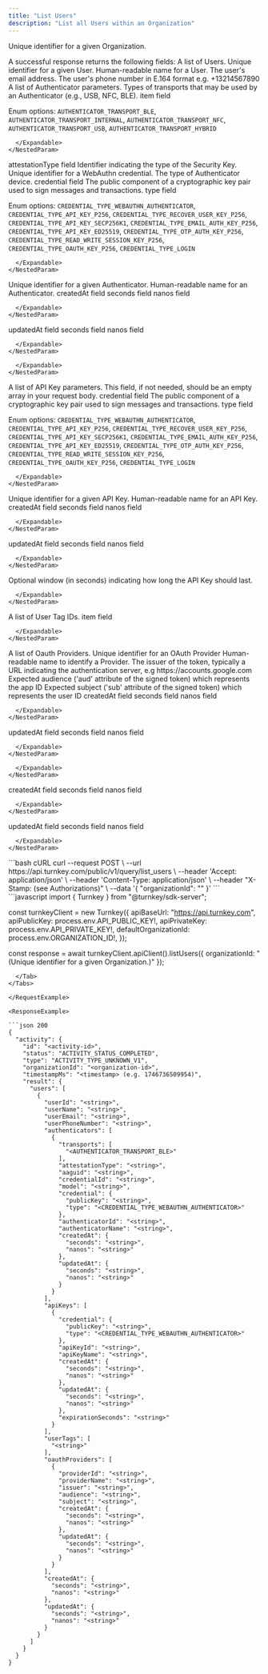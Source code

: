 ```yaml
---
title: "List Users"
description: "List all Users within an Organization"
---
```



<EndpointPath type="query" path="list_users" />

<Authorizations />

<H3Bordered text="Body" />

<ParamField body="organizationId" type="string" required={true}>

Unique identifier for a given Organization.
</ParamField>


<H3Bordered text="Response" />
A successful response returns the following fields:

<ResponseField name="users" type="array" required={true}>
  A list of Users.
  <Expandable title="users details">
    <NestedParam parentKey="users" childKey="userId" type="string" required={true}>
Unique identifier for a given User.
</NestedParam>
<NestedParam parentKey="users" childKey="userName" type="string" required={true}>
Human-readable name for a User.
</NestedParam>
<NestedParam parentKey="users" childKey="userEmail" type="string" required={false}>
The user's email address.
</NestedParam>
<NestedParam parentKey="users" childKey="userPhoneNumber" type="string" required={false}>
The user's phone number in E.164 format e.g. +13214567890
</NestedParam>
<NestedParam parentKey="users" childKey="authenticators" type="array" required={true}>
      A list of Authenticator parameters.
      <Expandable title="authenticators details">
        <NestedParam parentKey="users.authenticators" childKey="transports" type="array" required={true}>
      Types of transports that may be used by an Authenticator (e.g., USB, NFC, BLE).
      <Expandable title="transports details">
        <NestedParam parentKey="users.authenticators.transports" childKey="item" type="enum" required={true}>
item field
  
Enum options: `AUTHENTICATOR_TRANSPORT_BLE`, `AUTHENTICATOR_TRANSPORT_INTERNAL`, `AUTHENTICATOR_TRANSPORT_NFC`, `AUTHENTICATOR_TRANSPORT_USB`, `AUTHENTICATOR_TRANSPORT_HYBRID`

</NestedParam>

      </Expandable>
    </NestedParam>
<NestedParam parentKey="users.authenticators" childKey="attestationType" type="string" required={true}>
attestationType field
</NestedParam>
<NestedParam parentKey="users.authenticators" childKey="aaguid" type="string" required={true}>
Identifier indicating the type of the Security Key.
</NestedParam>
<NestedParam parentKey="users.authenticators" childKey="credentialId" type="string" required={true}>
Unique identifier for a WebAuthn credential.
</NestedParam>
<NestedParam parentKey="users.authenticators" childKey="model" type="string" required={true}>
The type of Authenticator device.
</NestedParam>
<NestedParam parentKey="users.authenticators" childKey="credential" type="object" required={true}>
      credential field
      <Expandable title="credential details">
        <NestedParam parentKey="users.authenticators.credential" childKey="publicKey" type="string" required={true}>
The public component of a cryptographic key pair used to sign messages and transactions.
</NestedParam>
<NestedParam parentKey="users.authenticators.credential" childKey="type" type="enum" required={true}>
type field
  
Enum options: `CREDENTIAL_TYPE_WEBAUTHN_AUTHENTICATOR`, `CREDENTIAL_TYPE_API_KEY_P256`, `CREDENTIAL_TYPE_RECOVER_USER_KEY_P256`, `CREDENTIAL_TYPE_API_KEY_SECP256K1`, `CREDENTIAL_TYPE_EMAIL_AUTH_KEY_P256`, `CREDENTIAL_TYPE_API_KEY_ED25519`, `CREDENTIAL_TYPE_OTP_AUTH_KEY_P256`, `CREDENTIAL_TYPE_READ_WRITE_SESSION_KEY_P256`, `CREDENTIAL_TYPE_OAUTH_KEY_P256`, `CREDENTIAL_TYPE_LOGIN`

</NestedParam>

      </Expandable>
    </NestedParam>
<NestedParam parentKey="users.authenticators" childKey="authenticatorId" type="string" required={true}>
Unique identifier for a given Authenticator.
</NestedParam>
<NestedParam parentKey="users.authenticators" childKey="authenticatorName" type="string" required={true}>
Human-readable name for an Authenticator.
</NestedParam>
<NestedParam parentKey="users.authenticators" childKey="createdAt" type="object" required={true}>
      createdAt field
      <Expandable title="createdAt details">
        <NestedParam parentKey="users.authenticators.createdAt" childKey="seconds" type="string" required={true}>
seconds field
</NestedParam>
<NestedParam parentKey="users.authenticators.createdAt" childKey="nanos" type="string" required={true}>
nanos field
</NestedParam>

      </Expandable>
    </NestedParam>
<NestedParam parentKey="users.authenticators" childKey="updatedAt" type="object" required={true}>
      updatedAt field
      <Expandable title="updatedAt details">
        <NestedParam parentKey="users.authenticators.updatedAt" childKey="seconds" type="string" required={true}>
seconds field
</NestedParam>
<NestedParam parentKey="users.authenticators.updatedAt" childKey="nanos" type="string" required={true}>
nanos field
</NestedParam>

      </Expandable>
    </NestedParam>

      </Expandable>
    </NestedParam>
<NestedParam parentKey="users" childKey="apiKeys" type="array" required={true}>
      A list of API Key parameters. This field, if not needed, should be an empty array in your request body.
      <Expandable title="apiKeys details">
        <NestedParam parentKey="users.apiKeys" childKey="credential" type="object" required={true}>
      credential field
      <Expandable title="credential details">
        <NestedParam parentKey="users.apiKeys.credential" childKey="publicKey" type="string" required={true}>
The public component of a cryptographic key pair used to sign messages and transactions.
</NestedParam>
<NestedParam parentKey="users.apiKeys.credential" childKey="type" type="enum" required={true}>
type field
  
Enum options: `CREDENTIAL_TYPE_WEBAUTHN_AUTHENTICATOR`, `CREDENTIAL_TYPE_API_KEY_P256`, `CREDENTIAL_TYPE_RECOVER_USER_KEY_P256`, `CREDENTIAL_TYPE_API_KEY_SECP256K1`, `CREDENTIAL_TYPE_EMAIL_AUTH_KEY_P256`, `CREDENTIAL_TYPE_API_KEY_ED25519`, `CREDENTIAL_TYPE_OTP_AUTH_KEY_P256`, `CREDENTIAL_TYPE_READ_WRITE_SESSION_KEY_P256`, `CREDENTIAL_TYPE_OAUTH_KEY_P256`, `CREDENTIAL_TYPE_LOGIN`

</NestedParam>

      </Expandable>
    </NestedParam>
<NestedParam parentKey="users.apiKeys" childKey="apiKeyId" type="string" required={true}>
Unique identifier for a given API Key.
</NestedParam>
<NestedParam parentKey="users.apiKeys" childKey="apiKeyName" type="string" required={true}>
Human-readable name for an API Key.
</NestedParam>
<NestedParam parentKey="users.apiKeys" childKey="createdAt" type="object" required={true}>
      createdAt field
      <Expandable title="createdAt details">
        <NestedParam parentKey="users.apiKeys.createdAt" childKey="seconds" type="string" required={true}>
seconds field
</NestedParam>
<NestedParam parentKey="users.apiKeys.createdAt" childKey="nanos" type="string" required={true}>
nanos field
</NestedParam>

      </Expandable>
    </NestedParam>
<NestedParam parentKey="users.apiKeys" childKey="updatedAt" type="object" required={true}>
      updatedAt field
      <Expandable title="updatedAt details">
        <NestedParam parentKey="users.apiKeys.updatedAt" childKey="seconds" type="string" required={true}>
seconds field
</NestedParam>
<NestedParam parentKey="users.apiKeys.updatedAt" childKey="nanos" type="string" required={true}>
nanos field
</NestedParam>

      </Expandable>
    </NestedParam>
<NestedParam parentKey="users.apiKeys" childKey="expirationSeconds" type="string" required={false}>
Optional window (in seconds) indicating how long the API Key should last.
</NestedParam>

      </Expandable>
    </NestedParam>
<NestedParam parentKey="users" childKey="userTags" type="array" required={true}>
      A list of User Tag IDs.
      <Expandable title="userTags details">
        <NestedParam parentKey="users.userTags" childKey="item" type="string" required={true}>
item field
</NestedParam>

      </Expandable>
    </NestedParam>
<NestedParam parentKey="users" childKey="oauthProviders" type="array" required={true}>
      A list of Oauth Providers.
      <Expandable title="oauthProviders details">
        <NestedParam parentKey="users.oauthProviders" childKey="providerId" type="string" required={true}>
Unique identifier for an OAuth Provider
</NestedParam>
<NestedParam parentKey="users.oauthProviders" childKey="providerName" type="string" required={true}>
Human-readable name to identify a Provider.
</NestedParam>
<NestedParam parentKey="users.oauthProviders" childKey="issuer" type="string" required={true}>
The issuer of the token, typically a URL indicating the authentication server, e.g https://accounts.google.com
</NestedParam>
<NestedParam parentKey="users.oauthProviders" childKey="audience" type="string" required={true}>
Expected audience ('aud' attribute of the signed token) which represents the app ID
</NestedParam>
<NestedParam parentKey="users.oauthProviders" childKey="subject" type="string" required={true}>
Expected subject ('sub' attribute of the signed token) which represents the user ID
</NestedParam>
<NestedParam parentKey="users.oauthProviders" childKey="createdAt" type="object" required={true}>
      createdAt field
      <Expandable title="createdAt details">
        <NestedParam parentKey="users.oauthProviders.createdAt" childKey="seconds" type="string" required={true}>
seconds field
</NestedParam>
<NestedParam parentKey="users.oauthProviders.createdAt" childKey="nanos" type="string" required={true}>
nanos field
</NestedParam>

      </Expandable>
    </NestedParam>
<NestedParam parentKey="users.oauthProviders" childKey="updatedAt" type="object" required={true}>
      updatedAt field
      <Expandable title="updatedAt details">
        <NestedParam parentKey="users.oauthProviders.updatedAt" childKey="seconds" type="string" required={true}>
seconds field
</NestedParam>
<NestedParam parentKey="users.oauthProviders.updatedAt" childKey="nanos" type="string" required={true}>
nanos field
</NestedParam>

      </Expandable>
    </NestedParam>

      </Expandable>
    </NestedParam>
<NestedParam parentKey="users" childKey="createdAt" type="object" required={true}>
      createdAt field
      <Expandable title="createdAt details">
        <NestedParam parentKey="users.createdAt" childKey="seconds" type="string" required={true}>
seconds field
</NestedParam>
<NestedParam parentKey="users.createdAt" childKey="nanos" type="string" required={true}>
nanos field
</NestedParam>

      </Expandable>
    </NestedParam>
<NestedParam parentKey="users" childKey="updatedAt" type="object" required={true}>
      updatedAt field
      <Expandable title="updatedAt details">
        <NestedParam parentKey="users.updatedAt" childKey="seconds" type="string" required={true}>
seconds field
</NestedParam>
<NestedParam parentKey="users.updatedAt" childKey="nanos" type="string" required={true}>
nanos field
</NestedParam>

      </Expandable>
    </NestedParam>

  </Expandable>
</ResponseField>

<RequestExample>

<Tabs>
  <Tab title="cURL">
```bash cURL
curl --request POST \
  --url https://api.turnkey.com/public/v1/query/list_users \
  --header 'Accept: application/json' \
  --header 'Content-Type: application/json' \
  --header "X-Stamp: <string> (see Authorizations)" \
  --data '{
    "organizationId": "<string>"
}'
```
  </Tab>
  <Tab title="JavaScript">
```javascript
import { Turnkey } from "@turnkey/sdk-server";

const turnkeyClient = new Turnkey({
  apiBaseUrl: "https://api.turnkey.com",
  apiPublicKey: process.env.API_PUBLIC_KEY!,
  apiPrivateKey: process.env.API_PRIVATE_KEY!,
  defaultOrganizationId: process.env.ORGANIZATION_ID!,
});

const response = await turnkeyClient.apiClient().listUsers({
  organizationId: "<string> (Unique identifier for a given Organization.)"
});
```
  </Tab>
</Tabs>

</RequestExample>

<ResponseExample>

```json 200
{
  "activity": {
    "id": "<activity-id>",
    "status": "ACTIVITY_STATUS_COMPLETED",
    "type": "ACTIVITY_TYPE_UNKNOWN_V1",
    "organizationId": "<organization-id>",
    "timestampMs": "<timestamp> (e.g. 1746736509954)",
    "result": {
      "users": [
        {
          "userId": "<string>",
          "userName": "<string>",
          "userEmail": "<string>",
          "userPhoneNumber": "<string>",
          "authenticators": [
            {
              "transports": [
                "<AUTHENTICATOR_TRANSPORT_BLE>"
              ],
              "attestationType": "<string>",
              "aaguid": "<string>",
              "credentialId": "<string>",
              "model": "<string>",
              "credential": {
                "publicKey": "<string>",
                "type": "<CREDENTIAL_TYPE_WEBAUTHN_AUTHENTICATOR>"
              },
              "authenticatorId": "<string>",
              "authenticatorName": "<string>",
              "createdAt": {
                "seconds": "<string>",
                "nanos": "<string>"
              },
              "updatedAt": {
                "seconds": "<string>",
                "nanos": "<string>"
              }
            }
          ],
          "apiKeys": [
            {
              "credential": {
                "publicKey": "<string>",
                "type": "<CREDENTIAL_TYPE_WEBAUTHN_AUTHENTICATOR>"
              },
              "apiKeyId": "<string>",
              "apiKeyName": "<string>",
              "createdAt": {
                "seconds": "<string>",
                "nanos": "<string>"
              },
              "updatedAt": {
                "seconds": "<string>",
                "nanos": "<string>"
              },
              "expirationSeconds": "<string>"
            }
          ],
          "userTags": [
            "<string>"
          ],
          "oauthProviders": [
            {
              "providerId": "<string>",
              "providerName": "<string>",
              "issuer": "<string>",
              "audience": "<string>",
              "subject": "<string>",
              "createdAt": {
                "seconds": "<string>",
                "nanos": "<string>"
              },
              "updatedAt": {
                "seconds": "<string>",
                "nanos": "<string>"
              }
            }
          ],
          "createdAt": {
            "seconds": "<string>",
            "nanos": "<string>"
          },
          "updatedAt": {
            "seconds": "<string>",
            "nanos": "<string>"
          }
        }
      ]
    }
  }
}
```

</ResponseExample>
